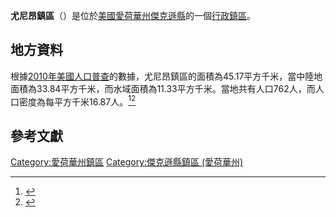 {{noteTA
|G1=USState
|G2=地名
|G3=Unit
}}
{{Infobox settlement
|official_name            = 尤尼昂鎮區
|native_name = Union Township
|settlement_type          = [[行政鎮區|行政鎮區]]
|image_skyline            = Map highlighting Union Township, Jackson County, Iowa.jpg
|imagesize                = 250px
|image_map                = 
|mapsize                  = 
|pushpin_map  =USA Iowa
|pushpin_label = 尤尼昂鎮區
|pushpin_label_position   = top
|pushpin_map_caption      = 尤尼昂鎮區在愛荷華州的位置
|subdivision_type         = [[世界政區索引|國家]]
|subdivision_type1        = [[美国州份|州份]]
|subdivision_type2        = [[愛荷華州行政区划|縣]]
|subdivision_name         = [[美国|美国]]
|subdivision_name1        = [[愛荷華州|愛荷華州]]
|subdivision_name2        = [[傑克遜縣_(愛荷華州)|傑克遜縣]]
|elevation_ft             = 591
|elevation_m              = 180
|timezone                 = [[北美中部時區|北美中部時區]]
|area_total_km2           = 45.17
|area_land_km2            = 33.84
|area_water_km2           = 11.33
|area_total_sq_mi         = 
|area_land_sq_mi          = 
|area_water_sq_mi         = 
|population_as_of         = [[2010年美國人口普查|2010]]
|population_footnotes     = 
|population_total         = 762
|population_density_km2   = auto
|population_density_sq_mi = auto
|utc_offset               = -6
|coordinates              = {{coord|42|04|48|N|90|11|22|W|type:city_region:US-AL_source:GNS-enwiki|display=inline,title}}
| coor_pinpoint           = 
| coordinates_footnotes   = 
|timezone_DST             = CDT
|utc_offset_DST           = -5
|postal_code_type         = [[美國郵區編號|郵區編號]]
|postal_code              = 
|area_code                = {{link-en|电话区号563|Area code 563|563}}
|blank_name = [[地名信息系统|GNIS ID]]
|blank_info = 468825
}}
'''尤尼昂鎮區'''（{{lang-en|Union Township}}）是位於[[美國|美國]][[愛荷華州|愛荷華州]][[傑克遜縣_(愛荷華州)|傑克遜縣]]的一個[[行政鎮區|行政鎮區]]。

== 地方資料 ==
根據[[2010年美國人口普查|2010年美國人口普查]]的數據，尤尼昂鎮區的面積為45.17平方千米，當中陸地面積為33.84平方千米，而水域面積為11.33平方千米。當地共有人口762人，而人口密度為每平方千米16.87人。<ref name="GR8">{{cite web|url=http://factfinder2.census.gov|publisher=[[美国人口调查局|美国人口调查局]]|accessdate=2011-05-14|title=American FactFinder|archive-date=2013-09-11|archive-url=https://web.archive.org/web/20130911234518/http://factfinder2.census.gov/|dead-url=no}}</ref><ref>{{cite web|url=https://www.citypopulation.de/en/usa/iowa/admin/|title=USA: Iowa (Counties and Townships) - City Population}}</ref>

== 參考文獻 ==
{{reflist}}

{{傑克遜縣 (愛荷華州)}}

{{DEFAULTSORT:Union Township}}
[[Category:愛荷華州鎮區|Category:愛荷華州鎮區]]
[[Category:傑克遜縣鎮區_(愛荷華州)|Category:傑克遜縣鎮區 (愛荷華州)]]

{{Iowa-geo-stub}}